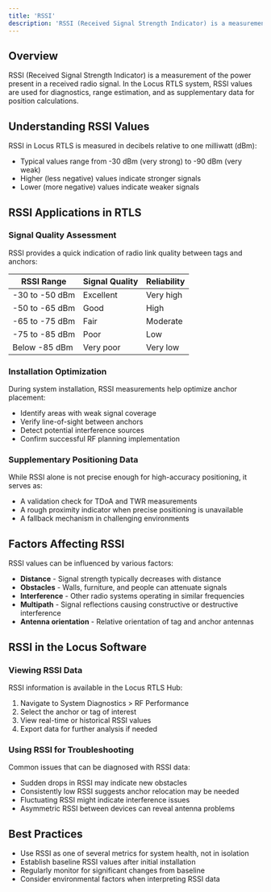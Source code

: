 ```yaml
---
title: 'RSSI'
description: 'RSSI (Received Signal Strength Indicator) is a measurement of the power present in a received radio signal. In the Locus RTLS system, RSSI values are used for diagnostics, range estimation, and as supplementary data for position calculations.'
---
```


## Overview

RSSI (Received Signal Strength Indicator) is a measurement of the power present in a received radio signal. In the Locus RTLS system, RSSI values are used for diagnostics, range estimation, and as supplementary data for position calculations.

## Understanding RSSI Values

RSSI in Locus RTLS is measured in decibels relative to one milliwatt (dBm):

* Typical values range from -30 dBm (very strong) to -90 dBm (very weak)
* Higher (less negative) values indicate stronger signals
* Lower (more negative) values indicate weaker signals

## RSSI Applications in RTLS

### Signal Quality Assessment

RSSI provides a quick indication of radio link quality between tags and anchors:

| RSSI Range | Signal Quality | Reliability |
|------------|----------------|------------|
| -30 to -50 dBm | Excellent | Very high |
| -50 to -65 dBm | Good | High |
| -65 to -75 dBm | Fair | Moderate |
| -75 to -85 dBm | Poor | Low |
| Below -85 dBm | Very poor | Very low |

### Installation Optimization

During system installation, RSSI measurements help optimize anchor placement:

* Identify areas with weak signal coverage
* Verify line-of-sight between anchors
* Detect potential interference sources
* Confirm successful RF planning implementation

### Supplementary Positioning Data

While RSSI alone is not precise enough for high-accuracy positioning, it serves as:

* A validation check for TDoA and TWR measurements
* A rough proximity indicator when precise positioning is unavailable
* A fallback mechanism in challenging environments

## Factors Affecting RSSI

RSSI values can be influenced by various factors:

* **Distance** - Signal strength typically decreases with distance
* **Obstacles** - Walls, furniture, and people can attenuate signals
* **Interference** - Other radio systems operating in similar frequencies
* **Multipath** - Signal reflections causing constructive or destructive interference
* **Antenna orientation** - Relative orientation of tag and anchor antennas

## RSSI in the Locus Software

### Viewing RSSI Data

RSSI information is available in the Locus RTLS Hub:

1. Navigate to System Diagnostics > RF Performance
2. Select the anchor or tag of interest
3. View real-time or historical RSSI values
4. Export data for further analysis if needed

### Using RSSI for Troubleshooting

Common issues that can be diagnosed with RSSI data:

* Sudden drops in RSSI may indicate new obstacles
* Consistently low RSSI suggests anchor relocation may be needed
* Fluctuating RSSI might indicate interference issues
* Asymmetric RSSI between devices can reveal antenna problems

## Best Practices

* Use RSSI as one of several metrics for system health, not in isolation
* Establish baseline RSSI values after initial installation
* Regularly monitor for significant changes from baseline
* Consider environmental factors when interpreting RSSI data
